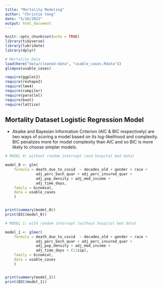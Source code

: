 ```yaml
---
title: "Mortality Modeling"
author: "Christie Yang"
date: "5/16/2022"
output: html_document
---
```


```r
knitr::opts_chunk$set(echo = TRUE)
library(tidyverse)
library(lubridate)
library(dplyr)

# Mortality Data
load(here("data/cleaned-data", "usable_cases.Rdata"))
glimpse(usable_cases)

require(ggplot2)
require(reshape2)
require(lme4)
require(compiler)
require(parallel)
require(boot)
require(lattice)
```

## Mortality Dataset Logistic Regression Model

- Akaike and Bayesian Information Criterion (AIC & BIC respectively) are two ways of scoring a model based on its log-likelihood and complexity. BIC penalizes more for model complexity than AIC and so BIC is more likely to choose simpler models. 

```r
# MODEL 0: without random intercept (and hospital bed data)

model_0 <- glm(
    formula = death_due_to_covid  ~ decades_old + gender + race + 
              adj_perc_bach_quar + adj_perc_insured_quar +
              adj_pop_density + adj_med_income +
              adj_time_days,
    family = binomial, 
    data = usable_cases
    )


print(summary(model_0))
print(BIC(model_0))
```

```r
# MODEL 1: with random intercept (without hospital bed data)

model_1 <- glmer(
    formula = death_due_to_covid  ~ decades_old + gender + race + 
              adj_perc_bach_quar + adj_perc_insured_quar +
              adj_pop_density + adj_med_income +
              adj_time_days + (1|zip),
    family = binomial, 
    data = usable_cases
    )


print(summary(model_1))
print(BIC(model_1))
```

